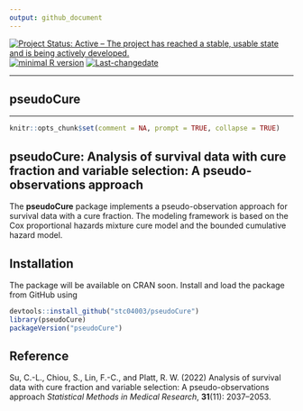 ```yaml
---
output: github_document
---
```

 
[![Project Status: Active – The project has reached a stable, usable state and is being actively developed.](http://www.repostatus.org/badges/latest/active.svg)](http://www.repostatus.org/#active)
[![minimal R version](https://img.shields.io/badge/R%3E%3D-4.2.0-6666ff.svg)](https://cran.r-project.org/)
[![Last-changedate](https://img.shields.io/badge/last%20change-`r gsub('-', '--', Sys.Date())`-yellowgreen.svg)](/commits/master)

---

## **pseudoCure**

----

```r
knitr::opts_chunk$set(comment = NA, prompt = TRUE, collapse = TRUE)
```

## pseudoCure: Analysis of survival data with cure fraction and variable selection: A pseudo-observations approach


The __pseudoCure__ package implements a pseudo-observation approach for survival data with a cure fraction.
The modeling framework is based on the Cox proportional hazards mixture cure model and
the bounded cumulative hazard model.


## Installation

The package will be available on CRAN soon.
Install and load the package from GitHub using 
```r
devtools::install_github("stc04003/pseudoCure")
library(pseudoCure)
packageVersion("pseudoCure")
```

## Reference 

Su, C.-L., Chiou, S., Lin, F.-C., and Platt, R. W. (2022)
Analysis of survival data with cure fraction and variable selection: A pseudo-observations approach
*Statistical Methods in Medical Research*, **31**(11): 2037--2053.
